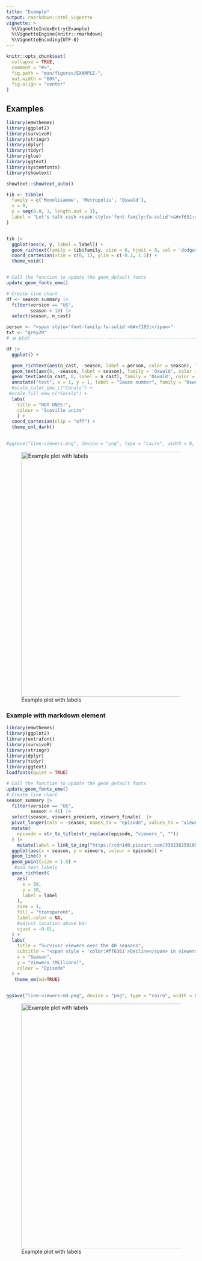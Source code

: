 ```yaml
---
title: "Example"
output: rmarkdown::html_vignette
vignette: >
  %\VignetteIndexEntry{Example}
  %\VignetteEngine{knitr::rmarkdown}
  %\VignetteEncoding{UTF-8}
---
```


```r
knitr::opts_chunk$set(
  collapse = TRUE,
  comment = "#>",
  fig.path = "man/figures/EXAMPLE-",
  out.width = "60%",
  fig.align = "center"
)

```

## Examples

```r

library(emwthemes)
library(ggplot2)
library(survivoR)
library(stringr)
library(dplyr)
library(tidyr)
library(glue)
library(ggtext)
library(systemfonts)
library(showtext)

showtext::showtext_auto()

tib <- tibble(
  family = c('Monolisaemw', 'Metropolis', 'Oswald'),
  x = 0,
  y = seq(0.0, 1, length.out = 3),
  label = "Let's talk cash <span style='font-family:fa-solid'>&#xf651;</span>"
)


tib |> 
  ggplot(aes(x, y, label = label)) +
  geom_richtext(family = tib$family, size = 6, hjust = 0, col = 'dodgerblue4', label.colour = NA) +
  coord_cartesian(xlim = c(0, 1), ylim = c(-0.1, 1.1)) +
  theme_void()



```


```r

# Call the function to update the geom_default fonts
update_geom_fonts_emw()

# Create line chart 
df <- season_summary |> 
  filter(version == "US",
         season < 10) |> 
  select(season, n_cast)

person <- "<span style='font-family:fa-solid'>&#xf183;</span>"
txt <- "grey20"
# 📊 plot --------------------------------------------------------------------

df |> 
  ggplot() +

  geom_richtext(aes(n_cast, -season, label = person, color = season), label.colour = NA, fill = NA) +
  geom_text(aes(0, -season, label = season), family = 'Oswald', color = txt, size = 16) +
  geom_text(aes(n_cast, 0, label = n_cast), family = 'Oswald', color = txt, size = 16) +
  annotate("text", x = 1, y = 1, label = "Sauce number", family = 'Oswald', color = txt, size = 16, hjust = 0) +
  #scale_color_emw_c("Corals") +
 #scale_fill_emw_c("Corals") +
  labs(
    title = "HOT ONES!",
    colour = "Scoville units"
    ) +
  coord_cartesian(clip = "off") +
  theme_unl_dark()
 

#ggsave("line-viewers.png", device = "png", type = "cairo", width = 8, height = 5, dpi = 300)

```

![Example plot with labels](line-viewers.png){width="650"}


### Example with markdown element 

```r

library(emwthemes)
library(ggplot2)
library(extrafont)
library(survivoR)
library(stringr)
library(dplyr)
library(tidyr)
library(ggtext)
loadfonts(quiet = TRUE)

# Call the function to update the geom_default fonts
update_geom_fonts_emw()
# Create line chart 
season_summary |> 
  filter(version == "US",
         season < 41) |> 
  select(season, viewers_premiere, viewers_finale)  |> 
  pivot_longer(cols = -season, names_to = "episode", values_to = "viewers") |> 
  mutate(
    episode = str_to_title(str_replace(episode, "viewers_", ""))
  ) |> 
    mutate(label = link_to_img("https://cdn140.picsart.com/338238259100211.png", width = 100)) |> 
  ggplot(aes(x = season, y = viewers, colour = episode)) +
  geom_line() +
  geom_point(size = 1.5) +
   #add text labels
  geom_richtext(
    aes(
      x = 30,
      y = 30,
      label = label
    ),
    size = 1,
    fill = "transparent",
    label.color = NA,
    #adjust location above bar
    vjust = -0.01,
  ) +
  labs(
    title = "Survivor viewers over the 40 seasons",
    subtitle = "<span style = 'color:#ff6361'>Decline</span> in viewership over the years",
    x = "Season",
    y = "Viewers (Millions)",
    colour = "Episode"
  ) +
   theme_em(md=TRUE) 


ggsave("line-viewers-md.png", device = "png", type = "cairo", width = 8, height = 5, dpi = 300)


```


![Example plot with labels](line-viewers-md.png){width="650"}
